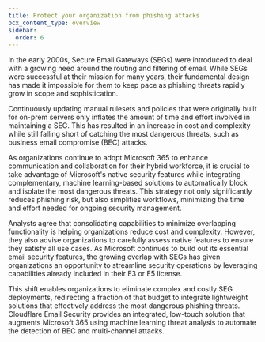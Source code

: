 ```yaml
---
title: Protect your organization from phishing attacks
pcx_content_type: overview
sidebar:
  order: 6
---
```


In the early 2000s, Secure Email Gateways (SEGs) were introduced to deal with a growing need around the routing and filtering of email. While SEGs were successful at their mission for many years, their fundamental design has made it impossible for them to keep pace as phishing threats rapidly grow in scope and sophistication. 

Continuously updating manual rulesets and policies that were originally built for on-prem servers only inflates the amount of time and effort involved in maintaining a SEG. This has resulted in an increase in cost and complexity while still falling short of catching the most dangerous threats, such as business email compromise (BEC) attacks.

As organizations continue to adopt Microsoft 365 to enhance communication and collaboration for their hybrid workforce, it is crucial to take advantage of Microsoft's native security features while integrating complementary, machine learning-based solutions to automatically block and isolate the most dangerous threats. This strategy not only significantly reduces phishing risk, but also simplifies workflows, minimizing the time and effort needed for ongoing security management.

Analysts agree that consolidating capabilities to minimize overlapping functionality is helping organizations reduce cost and complexity. However, they also advise organizations to carefully assess native features to ensure they satisfy all use cases. As Microsoft continues to build out its essential email security features, the growing overlap with SEGs has given organizations an opportunity to streamline security operations by leveraging capabilities already included in their E3 or E5 license. 

This shift enables organizations to eliminate complex and costly SEG deployments, redirecting a fraction of that budget to integrate lightweight solutions that effectively address the most dangerous phishing threats. Cloudflare Email Security provides an integrated, low-touch solution that augments Microsoft 365 using machine learning threat analysis to automate the detection of BEC and multi-channel attacks.